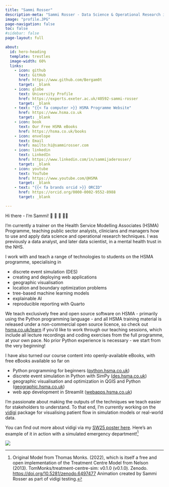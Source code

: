 ```yaml
---
title: "Sammi Rosser"
description-meta: "Sammi Rosser - Data Science & Operational Research in Healthcare"
image: "profile.JPG"
page-navigation: false
toc: false
#sidebar: false
page-layout: full

about:
  id: hero-heading
  template: trestles
  image-width: 60%
  links:
    - icon: github
      text: GitHub
      href: https://www.github.com/Bergam0t
      target: _blank
    - icon: globe
      text: University Profile
      href: https://experts.exeter.ac.uk/40592-sammi-rosser
      target: _blank
    - text: "{{< fa computer >}} HSMA Programme Website"
      href: https://www.hsma.co.uk
      target: _blank
    - icon: book
      text: Our Free HSMA eBooks
      href: https://hsma.co.uk/books
    - icon: envelope
      text: Email
      href: mailto:hi@sammirosser.com
    - icon: linkedin
      text: LinkedIn
      href: https://www.linkedin.com/in/sammijaderosser/
      target: _blank
    - icon: youtube
      text: YouTube
      href: https://www.youtube.com/@HSMA
      target: _blank
    - text: "{{< fa brands orcid >}} ORCID"
      href: https://orcid.org/0000-0002-9552-8988
      target: _blank

---
```


:::{#hero-heading}

Hi there - I'm Sammi! 🚵 🏸 🎷 👩‍💻

I'm currently a trainer on the Health Service Modelling Associates (HSMA) Programme, teaching public sector analysts, clinicians and managers how to use and apply data science and operational research techniques. I was previously a data analyst, and later data scientist, in a mental health trust in the NHS.

I work with and teach a range of technologies to students on the HSMA programme, specialising in

- discrete event simulation (DES)
- creating and deploying web applications
- geographic visualisation
- location and boundary optimization problems
- tree-based machine learning models
- explainable AI
- reproducible reporting with Quarto


:::

We teach exclusively free and open source software on HSMA - primarily using the Python programming language - and all HSMA training material is released under a non-commercial open source licence, so check out [hsma.co.uk/learn](https://hsma.co.uk/learn) if you'd like to work through our teaching sessions, which include all lecture recordings and coding exercises from the full programme, at your own pace. No prior Python experience is necessary - we start from the very beginning!

I have also turned our course content into openly-available eBooks, with free eBooks available so far on

- Python programming for beginners ([python.hsma.co.uk](https://python.hsma.co.uk))
- discrete event simulation in Python with SimPy ([des.hsma.co.uk](https://des.hsma.co.uk))
- geographic visualisation and optimization in QGIS and Python ([geographic.hsma.co.uk](https://geographic.hsma.co.uk))
- web app development in Streamlit ([webapps.hsma.co.uk](https://webapps.hsma.co.uk))

I'm passionate about making the outputs of the techniques we teach easier for stakeholders to understand. To that end, I'm currently working on the [vidigi](https://github.com/Bergam0t/vidigi) package for visualising patient flow in simulation models or real-world data.

You can find out more about vidigi via my [SW25 poster here](sw25.qmd). Here's an example of it in action with a simulated emergency department![^1]

![](vidigi.gif)

[^1]: Original Model from Thomas Monks. (2022), which is itself a free and open implementation of the Treatment Centre Model from Nelson (2013). TomMonks/treatment-centre-sim: v0.1.0 (v0.1.0). Zenodo. [https://doi.org/10.5281/zenodo.6497477](https://doi.org/10.5281/zenodo.6497477) Animation created by Sammi Rosser as part of vidigi testing.

